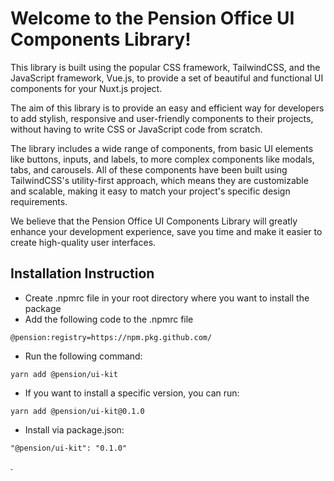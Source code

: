 
<Meta title="Introduction" />

# Welcome to the Pension Office UI Components Library!

This library is built using the popular CSS framework, TailwindCSS, and the JavaScript framework, Vue.js, to provide a set of beautiful and functional UI components for your Nuxt.js project.

The aim of this library is to provide an easy and efficient way for developers to add stylish, responsive and user-friendly components to their projects, without having to write CSS or JavaScript code from scratch.

The library includes a wide range of components, from basic UI elements like buttons, inputs, and labels, to more complex components like modals, tabs, and carousels. All of these components have been built using TailwindCSS's utility-first approach, which means they are customizable and scalable, making it easy to match your project's specific design requirements.

We believe that the Pension Office UI Components Library will greatly enhance your development experience, save you time and make it easier to create high-quality user interfaces.

## Installation Instruction

- Create .npmrc file in your root directory where you want to install the package
- Add the following code to the .npmrc file

```
@pension:registry=https://npm.pkg.github.com/
```

- Run the following command:

```
yarn add @pension/ui-kit
```

- If you want to install a specific version, you can run:

```
yarn add @pension/ui-kit@0.1.0
```

- Install via package.json:

```
"@pension/ui-kit": "0.1.0"
```

.
